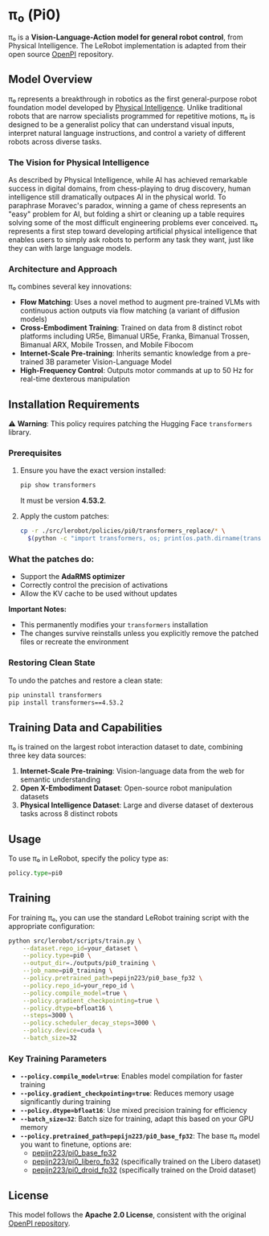 # π₀ (Pi0)

π₀ is a **Vision-Language-Action model for general robot control**, from Physical Intelligence. The LeRobot implementation is adapted from their open source [OpenPI](https://github.com/Physical-Intelligence/openpi) repository.

## Model Overview

π₀ represents a breakthrough in robotics as the first general-purpose robot foundation model developed by [Physical Intelligence](https://www.physicalintelligence.company/blog/pi0). Unlike traditional robots that are narrow specialists programmed for repetitive motions, π₀ is designed to be a generalist policy that can understand visual inputs, interpret natural language instructions, and control a variety of different robots across diverse tasks.

### The Vision for Physical Intelligence

As described by Physical Intelligence, while AI has achieved remarkable success in digital domains, from chess-playing to drug discovery, human intelligence still dramatically outpaces AI in the physical world. To paraphrase Moravec's paradox, winning a game of chess represents an "easy" problem for AI, but folding a shirt or cleaning up a table requires solving some of the most difficult engineering problems ever conceived. π₀ represents a first step toward developing artificial physical intelligence that enables users to simply ask robots to perform any task they want, just like they can with large language models.

### Architecture and Approach

π₀ combines several key innovations:

- **Flow Matching**: Uses a novel method to augment pre-trained VLMs with continuous action outputs via flow matching (a variant of diffusion models)
- **Cross-Embodiment Training**: Trained on data from 8 distinct robot platforms including UR5e, Bimanual UR5e, Franka, Bimanual Trossen, Bimanual ARX, Mobile Trossen, and Mobile Fibocom
- **Internet-Scale Pre-training**: Inherits semantic knowledge from a pre-trained 3B parameter Vision-Language Model
- **High-Frequency Control**: Outputs motor commands at up to 50 Hz for real-time dexterous manipulation

## Installation Requirements

⚠️ **Warning**: This policy requires patching the Hugging Face `transformers` library.

### Prerequisites

1. Ensure you have the exact version installed:

   ```bash
   pip show transformers
   ```

   It must be version **4.53.2**.

2. Apply the custom patches:
   ```bash
   cp -r ./src/lerobot/policies/pi0/transformers_replace/* \
     $(python -c "import transformers, os; print(os.path.dirname(transformers.__file__))")
   ```

### What the patches do:

- Support the **AdaRMS optimizer**
- Correctly control the precision of activations
- Allow the KV cache to be used without updates

**Important Notes:**

- This permanently modifies your `transformers` installation
- The changes survive reinstalls unless you explicitly remove the patched files or recreate the environment

### Restoring Clean State

To undo the patches and restore a clean state:

```bash
pip uninstall transformers
pip install transformers==4.53.2
```

## Training Data and Capabilities

π₀ is trained on the largest robot interaction dataset to date, combining three key data sources:

1. **Internet-Scale Pre-training**: Vision-language data from the web for semantic understanding
2. **Open X-Embodiment Dataset**: Open-source robot manipulation datasets
3. **Physical Intelligence Dataset**: Large and diverse dataset of dexterous tasks across 8 distinct robots

## Usage

To use π₀ in LeRobot, specify the policy type as:

```python
policy.type=pi0
```

## Training

For training π₀, you can use the standard LeRobot training script with the appropriate configuration:

```bash
python src/lerobot/scripts/train.py \
    --dataset.repo_id=your_dataset \
    --policy.type=pi0 \
    --output_dir=./outputs/pi0_training \
    --job_name=pi0_training \
    --policy.pretrained_path=pepijn223/pi0_base_fp32 \
    --policy.repo_id=your_repo_id \
    --policy.compile_model=true \
    --policy.gradient_checkpointing=true \
    --policy.dtype=bfloat16 \
    --steps=3000 \
    --policy.scheduler_decay_steps=3000 \
    --policy.device=cuda \
    --batch_size=32
```

### Key Training Parameters

- **`--policy.compile_model=true`**: Enables model compilation for faster training
- **`--policy.gradient_checkpointing=true`**: Reduces memory usage significantly during training
- **`--policy.dtype=bfloat16`**: Use mixed precision training for efficiency
- **`--batch_size=32`**: Batch size for training, adapt this based on your GPU memory
- **`--policy.pretrained_path=pepijn223/pi0_base_fp32`**: The base π₀ model you want to finetune, options are:
  - [pepijn223/pi0_base_fp32](https://huggingface.co/pepijn223/pi0_base_fp32)
  - [pepijn223/pi0_libero_fp32](https://huggingface.co/pepijn223/pi0_libero_fp32) (specifically trained on the Libero dataset)
  - [pepijn223/pi0_droid_fp32](https://huggingface.co/pepijn223/pi0_droid_fp32) (specifically trained on the Droid dataset)

## License

This model follows the **Apache 2.0 License**, consistent with the original [OpenPI repository](https://github.com/Physical-Intelligence/openpi).
